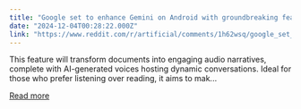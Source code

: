 ```yaml
---
title: "Google set to enhance Gemini on Android with groundbreaking feature: Audio Overviews"
date: "2024-12-04T00:28:22.000Z"
link: "https://www.reddit.com/r/artificial/comments/1h62wsq/google_set_to_enhance_gemini_on_android_with/"
---
```


This feature will transform documents into engaging audio narratives, complete with AI-generated voices hosting dynamic conversations. Ideal for those who prefer listening over reading, it aims to mak...

[Read more](https://www.reddit.com/r/artificial/comments/1h62wsq/google_set_to_enhance_gemini_on_android_with/)

